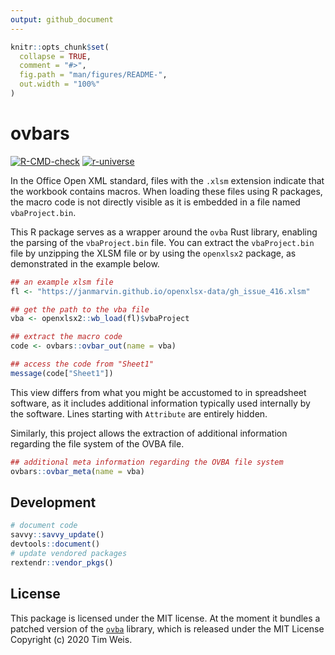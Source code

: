 ```yaml
---
output: github_document
---
```


<!-- README.md is generated from README.Rmd. Please edit that file -->

```r
knitr::opts_chunk$set(
  collapse = TRUE,
  comment = "#>",
  fig.path = "man/figures/README-",
  out.width = "100%"
)
```

# ovbars

<!-- badges: start -->
[![R-CMD-check](https://github.com/JanMarvin/ovbars/workflows/R-CMD-check/badge.svg)](https://github.com/JanMarvin/ovbars/actions)
[![r-universe](https://janmarvin.r-universe.dev/badges/ovbars)](https://janmarvin.r-universe.dev/ovbars)
<!-- badges: end -->

In the Office Open XML standard, files with the `.xlsm` extension indicate that the workbook contains macros. When loading these files using R packages, the macro code is not directly visible as it is embedded in a file named `vbaProject.bin`.

This R package serves as a wrapper around the `ovba` Rust library, enabling the parsing of the `vbaProject.bin` file. You can extract the `vbaProject.bin` file by unzipping the XLSM file or by using the `openxlsx2` package, as demonstrated in the example below.

```r
## an example xlsm file
fl <- "https://janmarvin.github.io/openxlsx-data/gh_issue_416.xlsm"

## get the path to the vba file
vba <- openxlsx2::wb_load(fl)$vbaProject

## extract the macro code
code <- ovbars::ovbar_out(name = vba)

## access the code from "Sheet1"
message(code["Sheet1"])
```

This view differs from what you might be accustomed to in spreadsheet software, as it includes additional information typically used internally by the software. Lines starting with `Attribute` are entirely hidden.

Similarly, this project allows the extraction of additional information regarding the file system of the OVBA file.
```r
## additional meta information regarding the OVBA file system
ovbars::ovbar_meta(name = vba)
```


## Development
```r
# document code
savvy::savvy_update()
devtools::document()
# update vendored packages
rextendr::vendor_pkgs()
```

## License

This package is licensed under the MIT license. At the moment it bundles a patched version of the [`ovba`](https://github.com/tim-weis/ovba) library, which is released under the MIT License Copyright (c) 2020 Tim Weis.
